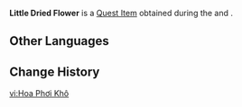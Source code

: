 {{Item Infobox
|id           = 101962
|image        = Item Little Dried Flower.png
|type         = Quest Items
|description  = It looks like an ordinary little dried flower, but it was once a precious gift. It deserves to be cherished, just like the forgotten friendship of the past.
|source1      = [[Aranaga's Memory]]
|source2      = [[Aranakin's Old Friend]]
}}
'''Little Dried Flower''' is a [[Quest Item]] obtained during the {{Quest|Aranaga's Memory}} and {{Quest|Aranakin's Old Friend}}.

==Other Languages==
{{Other Languages
|default_hidden = 1
|en      = Little Dried Flower
|zhs     = 风干的小花
|zhs_rm  = Fēnggān de Xiǎohuā
|zht     = 風乾的小花
|zht_rm  = Fēnggān de Xiǎohuā
|ja      = 風に乾いた小さな花
|ja_rm   = Kaze ni Kawaita Chiisana Hana{{Assumed}}
|ko      = 바람에 말린 작은 꽃
|es      = Pequeña flor seca
|fr      = Petite fleur séchée
|ru      = Засохший цветочек
|th      = ดอกไม้แห้งดอกน้อย ๆ
|th_rm   = 
|vi      = Hoa Phơi Khô
|de      = Getrocknete Blume
|id      = Bunga Kering Kecil
|pt      = Florzinha Seca
|tr      = Küçük Kuru Çiçek
|it      = Fiorellino essiccato
}}

==Change History==
{{Change History|3.0}}

[[vi:Hoa Phơi Khô]]